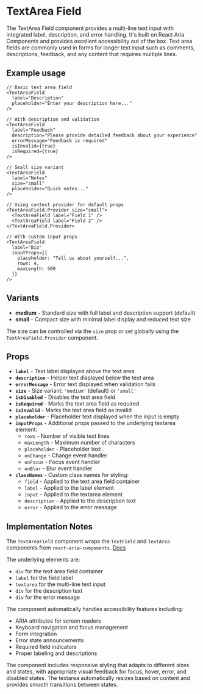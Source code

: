 

<Meta of={TextAreaFieldStories} />

# TextArea Field
The TextArea Field component provides a multi-line text input with integrated label, description, and error handling. It's built on React Aria Components and provides excellent accessibility out of the box. Text area fields are commonly used in forms for longer text input such as comments, descriptions, feedback, and any content that requires multiple lines.

## Example usage
```tsx
// Basic text area field
<TextAreaField
  label="Description"
  placeholder="Enter your description here..."
/>

// With description and validation
<TextAreaField
  label="Feedback"
  description="Please provide detailed feedback about your experience"
  errorMessage="Feedback is required"
  isInvalid={true}
  isRequired={true}
/>

// Small size variant
<TextAreaField
  label="Notes"
  size="small"
  placeholder="Quick notes..."
/>

// Using context provider for default props
<TextAreaField.Provider size="small">
  <TextAreaField label="Field 1" />
  <TextAreaField label="Field 2" />
</TextAreaField.Provider>

// With custom input props
<TextAreaField
  label="Bio"
  inputProps={{
    placeholder: "Tell us about yourself...",
    rows: 4,
    maxLength: 500
  }}
/>
```

## Variants

* **medium** - Standard size with full label and description support (default)
* **small** - Compact size with minimal label display and reduced text size

The size can be controlled via the `size` prop or set globally using the `TextAreaField.Provider` component.

<Canvas of={TextAreaFieldStories.Default} />

## Props

* **`label`** - Text label displayed above the text area
* **`description`** - Helper text displayed below the text area
* **`errorMessage`** - Error text displayed when validation fails
* **`size`** - Size variant: `'medium'` (default) or `'small'`
* **`isDisabled`** - Disables the text area field
* **`isRequired`** - Marks the text area field as required
* **`isInvalid`** - Marks the text area field as invalid
* **`placeholder`** - Placeholder text displayed when the input is empty
* **`inputProps`** - Additional props passed to the underlying textarea element:
  * `rows` - Number of visible text lines
  * `maxLength` - Maximum number of characters
  * `placeholder` - Placeholder text
  * `onChange` - Change event handler
  * `onFocus` - Focus event handler
  * `onBlur` - Blur event handler
* **`classNames`** - Custom class names for styling:
  * `field` - Applied to the text area field container
  * `label` - Applied to the label element
  * `input` - Applied to the textarea element
  * `description` - Applied to the description text
  * `error` - Applied to the error message

## Implementation Notes
The `TextAreaField` component wraps the `TextField` and `TextArea` components from `react-aria-components`. [Docs](https://react-spectrum.adobe.com/react-spectrum/TextField.html)

The underlying elements are:
- `div` for the text area field container
- `label` for the field label
- `textarea` for the multi-line text input
- `div` for the description text
- `div` for the error message

The component automatically handles accessibility features including:
- ARIA attributes for screen readers
- Keyboard navigation and focus management
- Form integration
- Error state announcements
- Required field indicators
- Proper labeling and descriptions

The component includes responsive styling that adapts to different sizes and states, with appropriate visual feedback for focus, hover, error, and disabled states. The textarea automatically resizes based on content and provides smooth transitions between states.
